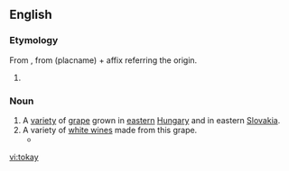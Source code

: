 ==English==

===Etymology===
From {{etyl|hu}} {{term|tokaji||of Tokay|lang=hu}}, from  {{term|Tokaj|lang=hu}} (placname) + {{term|-i|lang=hu}} affix referring the origin.

# {{alternative form of|[[tokaji]]}}

===Noun===
{{en-noun}}

# A [[variety]] of [[grape]] grown in [[eastern]] [[Hungary]] and in eastern [[Slovakia]].
# A variety of [[white wine]]s made from this grape.
#*{{quote-news|year=2009|date=February 25|author=Eric Asimov|title=Asian Fusion, via the Wine List|work=New York Times|url=http://www.nytimes.com/2009/02/25/dining/25pour.html
|passage=It was made from the furmint grape, which is better known in Hungary’s lusciously sweet '''tokays''', but this was delicate, floral and just right with a tart chicken curry dish.}}

[[vi:tokay]]